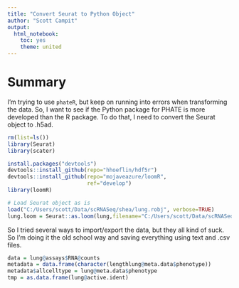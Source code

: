 ```yaml
---
title: "Convert Seurat to Python Object"
author: "Scott Campit"
output: 
  html_notebook:
    toc: yes
    theme: united
---
```


# Summary
I'm trying to use `phateR`, but keep on running into errors when transforming the data. So, I want to see if the Python package for PHATE is more developed than the R package. To do that, I need to convert the Seurat object to .h5ad.

```r
rm(list=ls())
library(Seurat)
library(scater)

install.packages("devtools")
devtools::install_github(repo="hhoeflin/hdf5r")
devtools::install_github(repo="mojaveazure/loomR", 
                         ref="develop")
library(loomR)

# Load Seurat object as is
load("C:/Users/scott/Data/scRNASeq/shea/lung.robj", verbose=TRUE)
lung.loom = Seurat::as.loom(lung,filename="C:/Users/scott/Data/scRNASeq/shea/lung.loom")
```

So I tried several ways to import/export the data, but they all kind of suck. So I'm doing it the old school way and saving everything using text and .csv files.

```r
data = lung@assays$RNA@counts
metadata = data.frame(character(lengthlung@meta.data$phenotype))
metadata$allcelltype = lung@meta.data$phenotype
tmp = as.data.frame(lung@active.ident)

```